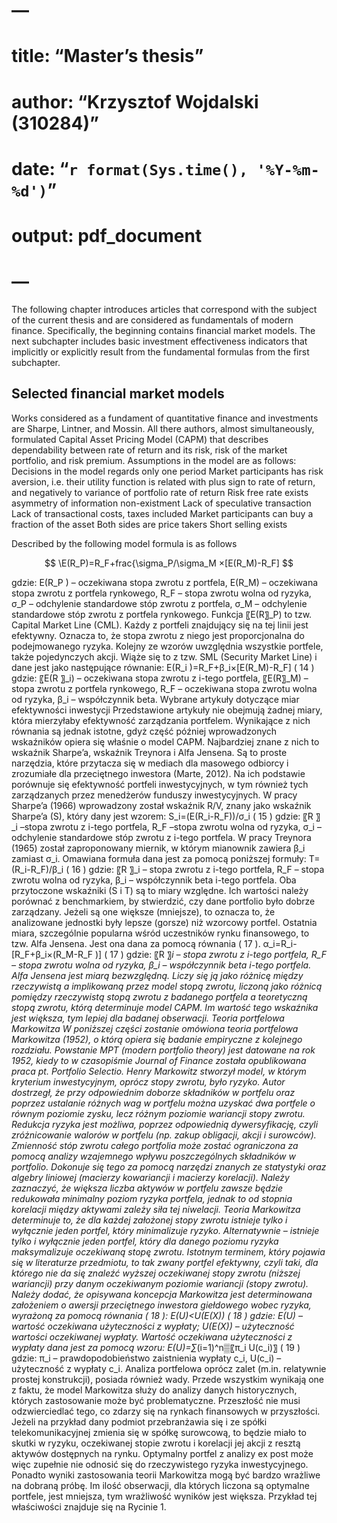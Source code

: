 # ---
# title: "Master's thesis"
# author: "Krzysztof Wojdalski (310284)"
# date:  "`r format(Sys.time(), '%Y-%m-%d')`"
# output: pdf_document
# ---

The following chapter introduces articles that correspond with the subject of the current thesis and are considered as fundamentals of modern finance.
Specifically, the beginning contains financial market models. The next subchapter includes basic investment effectiveness indicators that implicitly or explicitly result from the fundamental formulas from the first subchapter.

## Selected financial market models

Works considered as a fundament of quantitative finance and investments are Sharpe, Lintner, and Mossin. All there authors, almost simultaneously, formulated Capital Asset Pricing Model (CAPM) that describes dependability between rate of return and its risk, risk of the market portfolio, and risk premium.
Assumptions in the model are as follows:
Decisions in the model regards only one period
Market participants has risk aversion, i.e. their utility function is related with plus sign to rate of return, and negatively to variance of portfolio rate of return
Risk free rate exists
asymmetry of information non-existment
Lack of speculative transaction
Lack of transactional costs, taxes included
Market participants can buy a fraction of the asset
Both sides are price takers
Short selling exists

Described by the following model formula is as follows

$$
\E(R_P)=R_F+frac{\sigma_P/\sigma_M ×[E(R_M)-R_F]
$$
	
gdzie:
E(R_P ) – oczekiwana stopa zwrotu z portfela,
E(R_M) – oczekiwana stopa zwrotu z portfela rynkowego,
R_F – stopa zwrotu wolna od ryzyka,
σ_P – odchylenie standardowe stóp zwrotu z portfela,
σ_M – odchylenie standardowe stóp zwrotu z portfela rynkowego.
Funkcja 〖E(R〗_P) to tzw. Capital Market Line (CML). Każdy z portfeli znajdujący się na tej linii jest efektywny. Oznacza to, że stopa zwrotu z niego jest proporcjonalna do podejmowanego ryzyka.
Kolejny ze wzorów uwzględnia wszystkie portfele, także pojedynczych akcji. Wiąże się to z tzw. SML (Security Market Line) i dane jest jako następujące równanie:
	E(R_i )=R_F+β_i×[E(R_M)-R_F]	( 14 )
gdzie: 
〖E(R 〗_i) – oczekiwana stopa zwrotu z i-tego portfela,
〖E(R〗_M) – stopa zwrotu z portfela rynkowego,
R_F – oczekiwana stopa zwrotu wolna od ryzyka,
β_i – współczynnik beta.
	Wybrane artykuły dotyczące miar efektywności inwestycji
Przedstawione artykuły nie obejmują żadnej miary, która mierzyłaby efektywność zarządzania portfelem. Wynikające z nich równania są jednak istotne, gdyż część później wprowadzonych wskaźników opiera się właśnie o model CAPM. Najbardziej znane z nich to wskaźnik Sharpe’a, wskaźnik Treynora i Alfa Jensena. Są to proste narzędzia, które przytacza się w mediach dla masowego odbiorcy i zrozumiałe dla przeciętnego inwestora (Marte, 2012). Na ich podstawie porównuje się efektywność portfeli inwestycyjnych, w tym również tych zarządzanych przez menedżerów funduszy inwestycyjnych.
W pracy Sharpe’a (1966) wprowadzony został wskaźnik R/V, znany jako wskaźnik Sharpe’a (S), który dany jest wzorem:
	S_i=(E(R_i-R_F))/σ_i 	( 15 )
gdzie: 
〖R 〗_i –stopa zwrotu z i-tego portfela,
R_F –stopa zwrotu wolna od ryzyka,
σ_i – odchylenie standardowe stóp zwrotu z i-tego portfela.
W pracy Treynora (1965) został zaproponowany miernik, w którym mianownik zawiera β_i zamiast σ_i. Omawiana formuła dana jest za pomocą poniższej formuły:
	T=(R_i-R_F)/β_i 	( 16 )
gdzie: 
〖R 〗_i – stopa zwrotu z i-tego portfela,
R_F – stopa zwrotu wolna od ryzyka,
β_i – współczynnik beta i-tego portfela.
Oba przytoczone wskaźniki (S i T) są to miary względne. Ich wartości należy porównać z benchmarkiem, by stwierdzić, czy dane portfolio było dobrze zarządzany. Jeżeli są one większe (mniejsze), to oznacza to, że analizowane jednostki były lepsze (gorsze) niż wzorcowy portfel.
Ostatnia miara, szczególnie popularna wśród uczestników rynku finansowego, to tzw. Alfa Jensena. Jest ona dana za pomocą równania ( 17 ).
	α_i=R_i-[R_F+β_i×(R_M-R_F )]	( 17 )
gdzie: 
〖R 〗_i – stopa zwrotu z i-tego portfela,
R_F – stopa zwrotu wolna od ryzyka,
β_i – współczynnik beta i-tego portfela.
Alfa Jensena jest miarą bezwzględną. Liczy się ją jako różnicę między rzeczywistą a implikowaną przez model stopą zwrotu, liczoną jako różnicą pomiędzy rzeczywistą stopą zwrotu z badanego portfela a teoretyczną stopą zwrotu, którą determinuje model CAPM. Im wartość tego wskaźnika jest większa, tym lepiej dla badanej obserwacji.
	Teoria portfelowa Markowitza
W poniższej części zostanie omówiona teoria portfelowa Markowitza (1952), o którą opiera się badanie empiryczne z kolejnego rozdziału. Powstanie MPT (modern portfolio theory) jest datowane na rok 1952, kiedy to w czasopiśmie Journal of Finance została opublikowana praca pt. Portfolio Selectio. Henry Markowitz stworzył model, w którym kryterium inwestycyjnym, oprócz stopy zwrotu, było ryzyko. Autor dostrzegł, że przy odpowiednim doborze składników w portfelu oraz poprzez ustalanie różnych wag w portfelu można uzyskać dwa portfele o równym poziomie zysku, lecz różnym poziomie wariancji stopy zwrotu. Redukcja ryzyka jest możliwa, poprzez odpowiednią dywersyfikację, czyli zróżnicowanie walorów w portfelu (np. zakup obligacji, akcji i surowców). Zmienność stóp zwrotu całego portfolia może zostać ograniczona za pomocą analizy wzajemnego wpływu poszczególnych składników w portfolio. Dokonuje się tego za pomocą narzędzi znanych ze statystyki oraz algebry liniowej (macierzy kowariancji i macierzy korelacji). Należy zaznaczyć, że większa liczba aktywów w portfelu zawsze będzie redukowała minimalny poziom ryzyka portfela, jednak to od stopnia korelacji między aktywami zależy siła tej niwelacji. 
Teoria Markowitza determinuje to, że dla każdej założonej stopy zwrotu istnieje tylko i wyłącznie jeden portfel, który minimalizuje ryzyko. Alternatywnie – istnieje tylko i wyłącznie jeden portfel, który dla danego poziomu ryzyka maksymalizuje oczekiwaną stopę zwrotu. Istotnym terminem, który pojawia się w literaturze przedmiotu, to tak zwany portfel efektywny, czyli taki, dla którego nie da się znaleźć wyższej oczekiwanej stopy zwrotu (niższej wariancji) przy danym oczekiwanym poziomie wariancji (stopy zwrotu). 
Należy dodać, że opisywana koncepcja Markowitza jest determinowana założeniem o awersji przeciętnego inwestora giełdowego wobec ryzyka, wyrażoną za pomocą
równania ( 18 ):
	E(U)<U(E(X))	( 18 )
gdzie:
E(U) – wartość oczekiwana użyteczności z wypłaty;
U(E(X)) – użyteczność wartości oczekiwanej wypłaty.
Wartość oczekiwana użyteczności z wypłaty dana jest za pomocą wzoru:
	E(U)=∑_(i=1)^n▒〖π_i U(c_i)〗	( 19 )
gdzie:
π_i – prawdopodobieństwo zaistnienia wypłaty c_i,
U(c_i) – użyteczność z wypłaty c_i.
Analiza portfelowa oprócz zalet (m.in. relatywnie prostej konstrukcji), posiada również wady. Przede wszystkim wynikają one z faktu, że model Markowitza służy do analizy danych historycznych, których zastosowanie może być problematyczne. Przeszłość nie musi odzwierciedlać tego, co zdarzy się na rynkach finansowych w przyszłości. Jeżeli na przykład dany podmiot przebranżawia się i ze spółki telekomunikacyjnej zmienia się w spółkę surowcową, to będzie miało to skutki w ryzyku, oczekiwanej stopie zwrotu i korelacji jej akcji z resztą aktywów dostępnych na rynku. Optymalny portfel z analizy ex post może więc zupełnie nie odnosić się do rzeczywistego ryzyka inwestycyjnego. Ponadto wyniki zastosowania teorii Markowitza mogą być bardzo wrażliwe na dobraną próbę. Im ilość obserwacji, dla których liczona są optymalne portfele, jest mniejsza, tym wrażliwość wyników jest większa. Przykład tej właściwości znajduje się na Rycinie 1.
